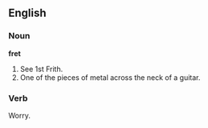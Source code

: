 ==English==

===Noun===

'''fret'''

#See 1st Frith.
#One of the pieces of metal across the neck of a guitar.

===Verb===
Worry.